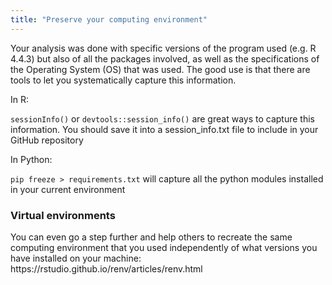 ```yaml
---
title: "Preserve your computing environment"
---
```


Your analysis was done with specific versions of the program used (e.g. R 4.4.3) but also of all the packages involved, as well as the specifications of the Operating System (OS) that was used. The good use is that there are tools to let you systematically capture this information.

In R:

`sessionInfo()` or `devtools::session_info()` are great ways to capture this information. You should save it into a session_info.txt file to include in your GitHub repository


In Python:

`pip freeze > requirements.txt` will capture all the python modules installed in your current environment

### Virtual environments

You can even go a step further and help others to recreate the same computing environment that you used independently of what versions you have installed on your machine: https://rstudio.github.io/renv/articles/renv.html
